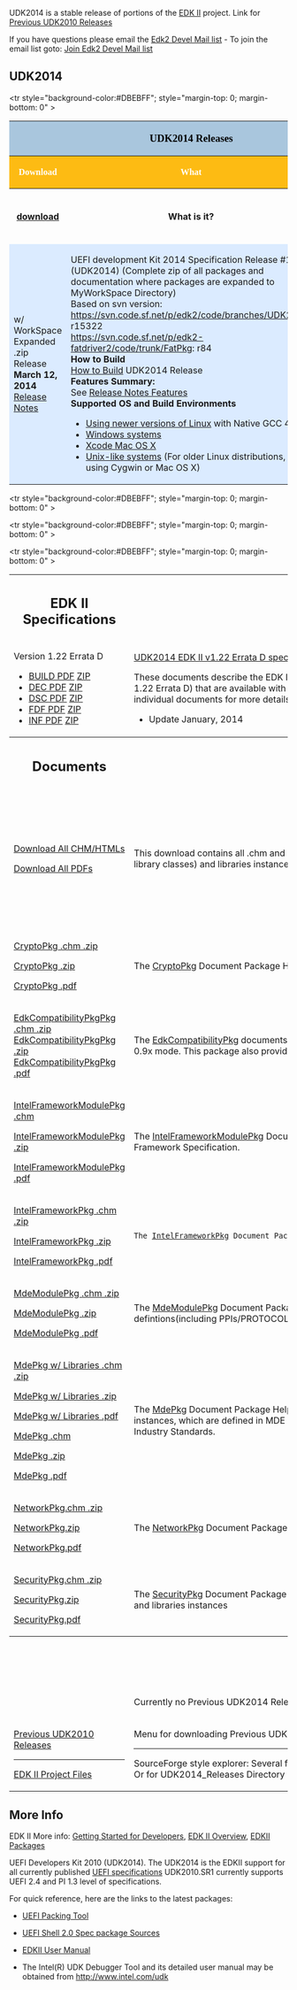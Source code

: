 {{UDK2014}}

UDK2014 is a stable release of portions of the [[EDK2|EDK II]] project.  Link for [[Previous UDK2010 Releases]]

If you have questions please email the <a href="mailto:edk2-devel@lists.sourceforge.net?subject=UDK2010.SR1.UP1.P1%20Question">Edk2 Devel Mail list</a> - To join the email list goto: [http://lists.sourceforge.net/lists/listinfo/edk2-devel Join Edk2 Devel Mail list]

<div class=t_projects>
=='''UDK2014'''==

<table width="100%" >
<tr><th colspan="3" style="background-color:#a9c6dd">
<span style="font-size: 14.0pt; text-align: center; font-family: Verdana; color: black">
'''UDK2014 Releases'''
</span>
</th>
</tr>

<!-- COMMENT :  Heading Row -->
<tr style="margin-top: 0; margin-bottom: 0" >

<th style="background-color:#fdbb13" width="110">
<span style="font-size: 12.0pt; text-align: left; font-family: Verdana; color: white">
Download </span>
</th> 

<th style="background-color:#fdbb13" width="430">
<span style="font-size: 12.0pt; text-align: left; font-family: Verdana; color: white">
What
</span>

</th>

<th style="background-color:#fdbb13" width="200">
<span style="font-size: 12.0pt; text-align: left; font-family: Verdana; color: white">
Contents
</span>

</th>

</tr>
<!-- COMMENT :  Heading Row -->
<tr style="background-color:#DBEBFF"; style="margin-top: 0; margin-bottom: 0" >


<th width="110">
[https://sourceforge.net/projects/edk2/files/UDK2014_Releases/UDK2014/UDK2014.Complete.MyWorkSpace.zip/download download]
</th>

<th width="430">
What is it?
</th>

<th width="200">What’s in the package?
</th>

</tr>

<tr style="background-color:#DBEBFF">
<td>
w/ WorkSpace Expanded .zip<br/>
Release '''March 12, 2014'''<br/>
[http://sourceforge.net/projects/edk2/files/UDK2014_Releases/UDK2014/UDK2014-ReleaseNotes-MyWorkSpace.txt/download Release Notes] 
</td>

<td>

UEFI development Kit 2014 Specification Release #1 (UDK2014) (Complete zip of all packages and documentation where packages are expanded to MyWorkSpace Directory)<br/>

Based on svn version:<br/>

https://svn.code.sf.net/p/edk2/code/branches/UDK2014: r15322<br/>
https://svn.code.sf.net/p/edk2-fatdriver2/code/trunk/FatPkg: r84<br/>

'''How to Build'''<br/>
[[UDK2014_How-to-Build | How to Build]] UDK2014 Release<br/>

'''Features Summary:'''<br/>
See [http://sourceforge.net/projects/edk2/files/UDK2014_Releases/UDK2014/UDK2014-Features.txt/download Release Notes Features]<br/>

'''Supported OS and Build Environments'''

* [[Using EDK II with Native GCC| Using newer versions of Linux]] with Native GCC 4.x 
* [[Windows systems]]
* [[Xcode | Xcode Mac OS X ]]
* [[Unix-like systems]] (For older Linux distributions, or using Cygwin or Mac OS X)

</td>

<td>
(UDK2014)<br/>

[http://sourceforge.net/projects/edk2/files/UDK2014_Releases/UDK2014/UDK2014-FilesList.txt/download File List]
Of Entire Release .zip 

----
Notes<br/>
Feature details : <br/>
[http://sourceforge.net/projects/edk2/files/UDK2014_Releases/UDK2014/UDK2014.Notes.zip/download Download All]

----

Documents<br/>
[http://sourceforge.net/projects/edk2/files/UDK2014_Releases/UDK2014/UDK2014.Documents.zip/download Download All]<br/>

[http://sourceforge.net/projects/edk2/files/EDK_II_Libraries/UDK2014/UDK2014_Documents_PDF.zip/download Download All PDFs]<br/>

</td>

</tr>

</table>

<table width="100%" >

<tr style="background-color:#DBEBFF"; style="margin-top: 0; margin-bottom: 0" >

<th width="220" >
==EDK II Specifications==
</th>

<th width="220">What is it?
</th>

<th width="220">

</th>

</tr>



<!-- Row start -->
<tr>

<td>

Version 1.22 Errata D
* [http://sourceforge.net/projects/edk2/files/Specifications/Build_Spec_v1.22_Errata_D.pdf/download BUILD PDF] [http://sourceforge.net/projects/edk2/files/Specifications/Build_Spec_v1.22_Errata_D.zip/download  ZIP] 
* [http://sourceforge.net/projects/edk2/files/Specifications/DEC_Spec_v1.22_Errata_C.pdf/download   DEC PDF] [http://sourceforge.net/projects/edk2/files/Specifications/DEC_Spec_v1.22_Errata_C.zip/download   ZIP]
* [http://sourceforge.net/projects/edk2/files/Specifications/DSC_Spec_v1.22_Errata_D.pdf/download  DSC PDF] [http://sourceforge.net/projects/edk2/files/Specifications/DSC_Spec_v1.22_Errata_D.zip/download  ZIP]
* [http://sourceforge.net/projects/edk2/files/Specifications/FDF_Spec_v1.22_Errata_D.pdf/download   FDF PDF]  [http://sourceforge.net/projects/edk2/files/Specifications/FDF_Spec_v1.22_Errata_D.zip/download   ZIP]
* [http://sourceforge.net/projects/edk2/files/Specifications/INF_Spec_v1.22_Errata_D.pdf/download INF PDF]  [http://sourceforge.net/projects/edk2/files/Specifications/INF_Spec_v1.22_Errata_D.zip/download ZIP]

</td>
<td>

[[EDK_II_Specifications | UDK2014 EDK II v1.22 Errata D specifications]]


These documents describe the EDK II build information for the following (Build, DEC, DSC, FDF and INF) file formats and it contains the Errata updates (version 1.22 Errata D) that are available with the UDK2014 release. (Except DEC did not change from Errata C) See details in the Revision History in each of the individual documents for more details.

* Update January, 2014 

</td>
<td>

Each document is a .PDF of each of the specifications

</td>
</tr>
<!-- Row End -->

<!-- New header -->
<tr style="background-color:#DBEBFF"; style="margin-top: 0; margin-bottom: 0" >
<th width="220" >
==Documents==
</th>
<th width="220">What is it?
</th>
<th width="220">What’s in the Download?
</th>
</tr>


<!-- Row start -->
<tr>
<td>
<!-- col 1 -->

[https://sourceforge.net/projects/edk2/files/UDK2014_Releases/UDK2014/UDK2014.Documents.zip/download Download All CHM/HTMLs]


[http://sourceforge.net/projects/edk2/files/EDK_II_Libraries/UDK2014/UDK2014_Documents_PDF.zip/download Download All PDFs]

</td>
<td>
<!-- col 2 -->

This download contains all .chm and .html documents for UDK2014.  Each package includes details on the definitions (including PPIs/PROTOCOLs/GUIDs and library classes) and libraries instances associated with each package.  Optionally, Download all the CHMs converted to PDF Format in the second .zip

</td>
<td>
<!-- col 3 -->

Contains both .chm file and .html files in this .zip for all UDK2014  documents
<BR>
Contains zip of all the .chm converted to PDF

</td>
</tr>
<!-- Row End -->


<!-- Row start -->
<tr>
<td>
<!-- col 1 -->

[http://sourceforge.net/projects/edk2/files/EDK_II_Libraries/UDK2014/CryptoPkg%20Document.chm.zip/download CryptoPkg .chm .zip ]


[http://sourceforge.net/projects/edk2/files/EDK_II_Libraries/UDK2014/CryptoPkg%20Document.zip/download CryptoPkg .zip ]


[http://sourceforge.net/projects/edk2/files/EDK_II_Libraries/UDK2014/CryptoPkg%20Document.pdf/download CryptoPkg .pdf ]

</td>
<td>
<!-- col 2 -->

The [[CryptoPkg]] Document Package Helper file. This Package provides cryptographic-related libraries for UEFI security modules.

</td>
<td>
<!-- col 3 -->

.chm file<br/>
.html file<br/>
.pdf file

</td>

</tr>
<!-- Row End -->

<!-- Row start -->
<tr>
<td>
<!-- col 1 -->

[http://sourceforge.net/projects/edk2/files/EDK_II_Libraries/UDK2014/EdkCompatibilityPkg%20Document.chm.zip/download EdkCompatibilityPkgPkg .chm .zip]<br/>
[http://sourceforge.net/projects/edk2/files/EDK_II_Libraries/UDK2014/EdkCompatibilityPkg%20Document.zip/download EdkCompatibilityPkgPkg .zip ]<br/>
[http://sourceforge.net/projects/edk2/files/EDK_II_Libraries/UDK2014/EdkCompatibilityPkg%20Document.pdf/download EdkCompatibilityPkgPkg .pdf ]

</td>
<td>
<!-- col 2 -->

The [[EdkCompatibilityPkg]] documents provide documentation on header files and libraries that enable you to build the EDK module
in UEFI 2.0 + Framework 0.9x mode. This package also provides Thunk modules that enable Framework 0.9x modules to work with UEFI2.3/PI1.2 EDK II Cores.

</p>
</td>
<td>
<!-- col 3 -->
.chm file<br/>
.html file<br/>
.pdf file
</td>
</tr>
<!-- Row End -->

<!-- Row start -->
<tr>
<td>
<!-- col 1 -->

[http://sourceforge.net/projects/edk2/files/EDK_II_Libraries/UDK2014/IntelFrameworkModulePkg%20Document.chm/download IntelFrameworkModulePkg .chm ]

[http://sourceforge.net/projects/edk2/files/EDK_II_Libraries/UDK2014/IntelFrameworkModulePkg%20Document.zip/download IntelFrameworkModulePkg .zip ]

[http://sourceforge.net/projects/edk2/files/EDK_II_Libraries/UDK2014/IntelFrameworkModulePkg%20Document.pdf/download IntelFrameworkModulePkg .pdf ]

</td>
<td>
<!-- col 2 -->

The [[IntelFrameworkModulePkg]] Document Package Helper file. This Package contains the definitions and module implementation
which follows Intel EFI Framework Specification.

</td>
<td>
<!-- col 3 -->
.chm file<br/>
.html file<br/>
.pdf file
</td>
</tr>
<!-- Row End -->

<!-- Row start -->
<tr>
<td>
<!-- col 1 -->

[http://sourceforge.net/projects/edk2/files/EDK_II_Libraries/UDK2014/IntelFrameworkPkg%20Document.chm.zip/download IntelFrameworkPkg .chm .zip]

[http://sourceforge.net/projects/edk2/files/EDK_II_Libraries/UDK2014/IntelFrameworkPkg%20Document.zip/download IntelFrameworkPkg .zip ]

[http://sourceforge.net/projects/edk2/files/EDK_II_Libraries/UDK2014/IntelFrameworkPkg%20Document.pdf/download IntelFrameworkPkg .pdf ]

</td>
<td>
<!-- col 2 -->

 The [[IntelFrameworkPkg]] Document Package Helper file.  This package provides definitions and libraries that comply to Intel Framework Specifications.

</td>
<td>
<!-- col 3 -->
.chm file<br/>
.html file<br/>
.pdf file
</td>
</tr>
<!-- Row End -->



<!-- Row start -->
<tr>
<td>
<!-- col 1 -->
<P style="margin-top: 0; margin-bottom: 0">
[http://sourceforge.net/projects/edk2/files/EDK_II_Libraries/UDK2014/MdeModulePkg%20Document.chm.zip/download MdeModulePkg .chm .zip]
</p>
<P style="margin-top: 0; margin-bottom: 0">
[http://sourceforge.net/projects/edk2/files/EDK_II_Libraries/UDK2014/MdeModulePkg%20Document.zip/download MdeModulePkg .zip ]
</p>
<P style="margin-top: 0; margin-bottom: 0">
[http://sourceforge.net/projects/edk2/files/EDK_II_Libraries/UDK2014/MdeModulePkg%20Document.pdf/download MdeModulePkg .pdf ]
</p>
</td>
<td>
<!-- col 2 -->
<P style="margin-top: 0; margin-bottom: 0">
The [[MdeModulePkg]] Document Package Helper file. This package provides the modules that conform to UEFI/PI Industry standards.
It also provides the defintions(including PPIs/PROTOCOLs/GUIDs and library classes)
and libraries instances, which are used for those modules</p>
<P style="margin-top: 0; margin-bottom: 0">
</p>
</td>
<td>
<!-- col 3 -->
<P style="margin-top: 0; margin-bottom: 0">
.chm file
</p>
<P style="margin-top: 0; margin-bottom: 0">
.html file
</p>
<P style="margin-top: 0; margin-bottom: 0">
.pdf file
</p>
</td>

</tr>
<!-- Row End -->



<!-- Row start -->
<tr>
<td>
<!-- col 1 -->
<P style="margin-top: 0; margin-bottom: 0">
[http://sourceforge.net/projects/edk2/files/EDK_II_Libraries/UDK2014/MdePkg%20Document%20With%20Libraries.chm.zip/download MdePkg w/ Libraries .chm .zip ]
</p>
<P style="margin-top: 0; margin-bottom: 0">
[http://sourceforge.net/projects/edk2/files/EDK_II_Libraries/UDK2014/MdePkg%20Document%20With%20Libraries.zip/download MdePkg w/ Libraries .zip ]
</p>
<P style="margin-top: 0; margin-bottom: 0">
[http://sourceforge.net/projects/edk2/files/EDK_II_Libraries/UDK2014/MdePkg%20Document%20With%20Libraries.pdf/download MdePkg w/ Libraries .pdf ]
</p>
<P style="margin-top: 0; margin-bottom: 0">
[http://sourceforge.net/projects/edk2/files/EDK_II_Libraries/UDK2014/MdePkg%20Document.chm/download MdePkg .chm ]
</p>
<P style="margin-top: 0; margin-bottom: 0">
[http://sourceforge.net/projects/edk2/files/EDK_II_Libraries/UDK2014/MdePkg%20Document.zip/download MdePkg  .zip ]
</p>
<P style="margin-top: 0; margin-bottom: 0">
[http://sourceforge.net/projects/edk2/files/EDK_II_Libraries/UDK2014/MdePkg%20Document.pdf/download MdePkg  .pdf ]
</p>
</td>
<td>
<!-- col 2 -->
<P style="margin-top: 0; margin-bottom: 0">
The [[MdePkg]] Document Package Helper file. This Package provides all definitions(including functions, MACROs, structures and library classes)
and libraries instances, which are defined in MDE Specification.
It also provides the definitions(including PPIs/PROTOCOLs/GUIDs) of
EFI1.10/UEFI2.4/PI1.3 and some Industry Standards.
</p>
</td>
<td>
<!-- col 3 -->
<P style="margin-top: 0; margin-bottom: 0">
.chm file
</p>
<P style="margin-top: 0; margin-bottom: 0">
.html file
</p>
<P style="margin-top: 0; margin-bottom: 0">
.pdf file
</p>
<P style="margin-top: 0; margin-bottom: 0">
.chm file
</p>
<P style="margin-top: 0; margin-bottom: 0">
.html file
</p>
<P style="margin-top: 0; margin-bottom: 0">
.pdf file
</p>
</td>
</tr>
<!-- Row End -->


<!-- Row start -->
<tr>
<td>
<!-- col 1 -->
<P style="margin-top: 0; margin-bottom: 0">
[http://sourceforge.net/projects/edk2/files/EDK_II_Libraries/UDK2014/NetworkPkg%20Document%20With%20Modules.chm.zip/download  NetworkPkg.chm .zip]
</p>
<P style="margin-top: 0; margin-bottom: 0">
[http://sourceforge.net/projects/edk2/files/EDK_II_Libraries/UDK2014/NetworkPkg%20Document%20With%20Modules.zip/download  NetworkPkg.zip ]
</p>
<P style="margin-top: 0; margin-bottom: 0">
[http://sourceforge.net/projects/edk2/files/EDK_II_Libraries/UDK2014/NetworkPkg%20Document%20With%20Modules.pdf/download  NetworkPkg.pdf ]
</p>
</td>
<td>
<!-- col 2 -->
<P style="margin-top: 0; margin-bottom: 0">
The [[NetworkPkg]] Document Package Helper file. This package provides network modules that conform to UEFI 2.2 specification.
</p>
<P style="margin-top: 0; margin-bottom: 0">
</p>
</td>
<td>
<!-- col 3 -->
<P style="margin-top: 0; margin-bottom: 0">
.chm file
</p>
<P style="margin-top: 0; margin-bottom: 0">
.html file
</p>
<P style="margin-top: 0; margin-bottom: 0">
.pdf file
</p>
</td>
</tr>
<!-- Row End -->

<!-- Row start -->
<tr>
<td>
<!-- col 1 -->
<P style="margin-top: 0; margin-bottom: 0">
[http://sourceforge.net/projects/edk2/files/EDK_II_Libraries/UDK2014/SecurityiPkg%20Document%20With%20Modules.chm.zip/download SecurityPkg.chm .zip ]
</p>
<P style="margin-top: 0; margin-bottom: 0">
[http://sourceforge.net/projects/edk2/files/EDK_II_Libraries/UDK2014/SecurityiPkg%20Document%20With%20Modules.zip/download SecurityPkg.zip ]
</p>
<P style="margin-top: 0; margin-bottom: 0">
[http://sourceforge.net/projects/edk2/files/EDK_II_Libraries/UDK2014/SecurityiPkg%20Document%20With%20Modules.pdf/download SecurityPkg.pdf ]
</p>
</td>
<td>
<!-- col 2 -->
<P style="margin-top: 0; margin-bottom: 0">
The [[SecurityPkg]] Document Package Helper file. This package includes the security drivers, defintions(including PPIs/PROTOCOLs/GUIDs
and library classes) and libraries instances
</p>
<P style="margin-top: 0; margin-bottom: 0">
</p>
</td>
<td>
<!-- col 3 -->
<P style="margin-top: 0; margin-bottom: 0">
.chm file
</p>
<P style="margin-top: 0; margin-bottom: 0">
.html file
</p>
<P style="margin-top: 0; margin-bottom: 0">
.pdf file
</p>
</td>
</tr>
<!-- Row End -->
<!-- PREVIOUS RELEASE HEADER -->
<tr style="background-color:#DBEBFF"; style="margin-top: 0; margin-bottom: 0" >

<th colspan="3">
==Previous UDK Releases==
</th>
</tr>
<!-- Row start -->

<tr>
<td>
</td>
<td>
Currently no Previous UDK2014 Releases
</td>
<td>
N/A
</td>
</tr>
<!-- Row End -->

<!-- Row start -->
<tr>

<td>
<P style="margin-top: 0; margin-bottom: 0">

[[Previous UDK2010 Releases]]
</p>
----
<P style="margin-top: 0; margin-bottom: 0">
[http://sourceforge.net/projects/edk2/files/ EDK II Project Files] 
</p>
</td>
<td>
<P style="margin-top: 0; margin-bottom: 0">
Menu for downloading Previous UDK2010 releases 
</p>
----
<P style="margin-top: 0; margin-bottom: 0">
SourceForge style explorer: 
Several files and packages are available on the EDK II project (Docs and Files, under "UDK2010 Releases": UDK2010.UP3.P1, etc.)
Or for UDK2014_Releases Directory
</p>
</td>
<td>
</td>
</tr>
<!-- Row End -->
<!-- ------------------------------------ END TABLE HERE ------------------------------------- -->
</table>

</div>

== More Info ==

EDK II More info: 
[[Getting Started with EDK II|Getting Started for Developers]],
[[EDK II Overview]], [[EDKII Packages]]

UEFI Developers Kit 2010 (UDK2014).  The UDK2014 is the EDKII support for all currently published [http://www.uefi.org  UEFI specifications] UDK2010.SR1 currently supports UEFI 2.4 and PI 1.3 level of specifications.

For quick reference, here are the links to the latest packages:


*[http://sourceforge.net/projects/edk2/files/EDK%20II%20Releases/UEFI_Packing_Tool/Intel_UEFI_Packing_Tool.zip/download UEFI Packing Tool]

*[http://sourceforge.net/projects/edk2/files/EDK%20II%20Releases/EDK%20II%20Shell/EDKII_UEFI_Shell_2.0_ShellPkg_Rel_1.0.zip/download UEFI Shell 2.0 Spec package Sources]

*[http://sourceforge.net/projects/edk2/files/UDK2010%20Releases/UDK2010.UP2/EDKII_UserManual_0_7.pdf/download EDKII User Manual]

*The Intel(R) UDK Debugger Tool and its detailed user manual may be obtained from http://www.intel.com/udk